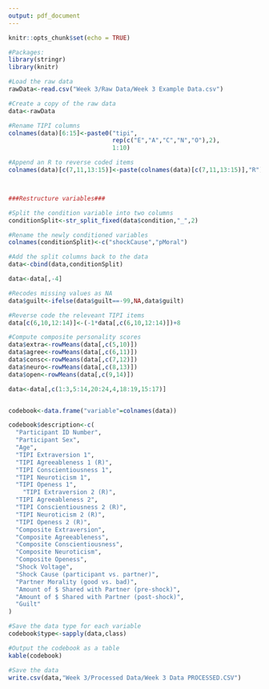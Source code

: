 ```yaml
---
output: pdf_document
---
```


```r
knitr::opts_chunk$set(echo = TRUE)

#Packages:
library(stringr)
library(knitr)

```



```r

#Load the raw data
rawData<-read.csv("Week 3/Raw Data/Week 3 Example Data.csv")

#Create a copy of the raw data
data<-rawData

```



```r

#Rename TIPI columns 
colnames(data)[6:15]<-paste0("tipi",
                             rep(c("E","A","C","N","O"),2),
                             1:10)

#Append an R to reverse coded items
colnames(data)[c(7,11,13:15)]<-paste(colnames(data)[c(7,11,13:15)],"R")



###Restructure variables###

#Split the condition variable into two columns
conditionSplit<-str_split_fixed(data$condition,"_",2)

#Rename the newly conditioned variables
colnames(conditionSplit)<-c("shockCause","pMoral")

#Add the split columns back to the data
data<-cbind(data,conditionSplit)

data<-data[,-4]

#Recodes missing values as NA
data$guilt<-ifelse(data$guilt==-99,NA,data$guilt)
```



```r

#Reverse code the releveant TIPI items
data[c(6,10,12:14)]<-(-1*data[,c(6,10,12:14)])+8

#Compute composite personality scores 
data$extra<-rowMeans(data[,c(5,10)])
data$agree<-rowMeans(data[,c(6,11)])
data$consc<-rowMeans(data[,c(7,12)])
data$neuro<-rowMeans(data[,c(8,13)])
data$open<-rowMeans(data[,c(9,14)])
```



```r

data<-data[,c(1:3,5:14,20:24,4,18:19,15:17)]


codebook<-data.frame("variable"=colnames(data))

codebook$description<-c(
  "Participant ID Number",
  "Participant Sex", 
  "Age",
  "TIPI Extraversion 1",
  "TIPI Agreeableness 1 (R)",
  "TIPI Conscientiousness 1",
  "TIPI Neuroticism 1", 
  "TIPI Openess 1",
    "TIPI Extraversion 2 (R)",
  "TIPI Agreeableness 2",
  "TIPI Conscientiousness 2 (R)",
  "TIPI Neuroticism 2 (R)", 
  "TIPI Openess 2 (R)",
  "Composite Extraversion", 
  "Composite Agreeableness",
  "Composite Conscientiousness",
  "Composite Neuroticism",
  "Composite Openess",
  "Shock Voltage",
  "Shock Cause (participant vs. partner)",
  "Partner Morality (good vs. bad)",
  "Amount of $ Shared with Partner (pre-shock)",
  "Amount of $ Shared with Partner (post-shock)",
  "Guilt"
)

#Save the data type for each variable
codebook$type<-sapply(data,class)

#Output the codebook as a table
kable(codebook)

```



```r

#Save the data
write.csv(data,"Week 3/Processed Data/Week 3 Data PROCESSED.CSV")


```



